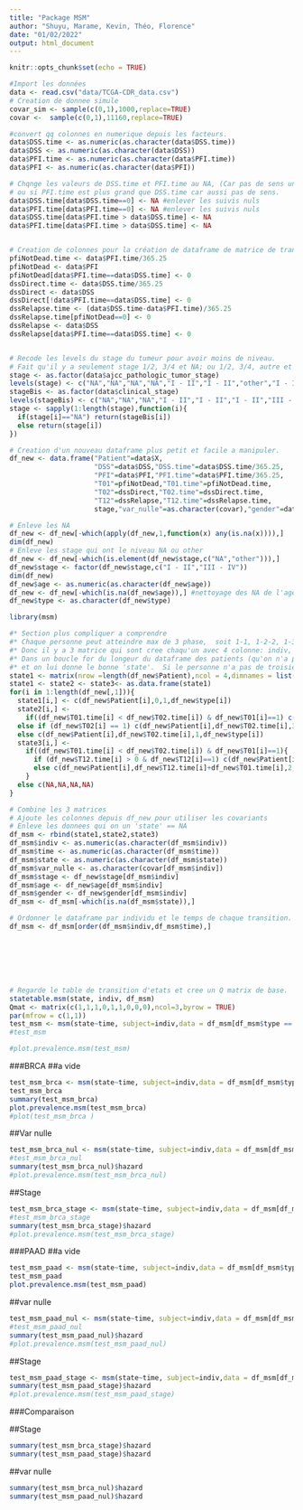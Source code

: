 ```yaml
---
title: "Package MSM"
author: "Shuyu, Marame, Kevin, Théo, Florence"
date: "01/02/2022"
output: html_document
---
```


```r
knitr::opts_chunk$set(echo = TRUE)
```

```r
#Import les données
data <- read.csv("data/TCGA-CDR_data.csv")
# Creation de donnee simule
covar_sim <- sample(c(0,1),1000,replace=TRUE)
covar <-  sample(c(0,1),11160,replace=TRUE)

#convert qq colonnes en numerique depuis les facteurs.
data$DSS.time <- as.numeric(as.character(data$DSS.time))
data$DSS <- as.numeric(as.character(data$DSS))
data$PFI.time <- as.numeric(as.character(data$PFI.time))
data$PFI <- as.numeric(as.character(data$PFI))

# Chqnge les valeurs de DSS.time et PFI.time au NA, (Car pas de sens un temps 0)
# ou si PFI.time est plus grand que DSS.time car aussi pas de sens.  
data$DSS.time[data$DSS.time==0] <- NA #enlever les suivis nuls
data$PFI.time[data$PFI.time==0] <- NA #enlever les suivis nuls
data$DSS.time[data$PFI.time > data$DSS.time] <- NA
data$PFI.time[data$PFI.time > data$DSS.time] <- NA


# Creation de colonnes pour la création de dataframe de matrice de transition
pfiNotDead.time <- data$PFI.time/365.25
pfiNotDead <- data$PFI
pfiNotDead[data$PFI.time==data$DSS.time] <- 0
dssDirect.time <- data$DSS.time/365.25
dssDirect <- data$DSS
dssDirect[!data$PFI.time==data$DSS.time] <- 0
dssRelapse.time <- (data$DSS.time-data$PFI.time)/365.25
dssRelapse.time[pfiNotDead==0] <- 0
dssRelapse <- data$DSS
dssRelapse[data$PFI.time==data$DSS.time] <- 0


# Recode les levels du stage du tumeur pour avoir moins de niveau.  
# Fait qu'il y a seulement stage 1/2, 3/4 et NA; ou 1/2, 3/4, autre et NA  
stage <- as.factor(data$ajcc_pathologic_tumor_stage)
levels(stage) <- c("NA","NA","NA","NA","I - II","I - II","other","I - II","I - II","I - II","I - II","I - II","I - II","I - II","III - IV","III - IV","III - IV","III - IV","III - IV","III - IV","III - IV","III - IV","other")
stageBis <- as.factor(data$clinical_stage)
levels(stageBis) <- c("NA","NA","NA","I - II","I - II","I - II","III - IV","III - IV","III - IV",rep("I - II",14),rep("III - IV",6),"I - II",rep("III - IV",4))
stage <- sapply(1:length(stage),function(i){
  if(stage[i]=="NA") return(stageBis[i])
  else return(stage[i])
})

# Creation d'un nouveau dataframe plus petit et facile a manipuler.  
df_new <- data.frame("Patient"=data$X,
                     "DSS"=data$DSS,"DSS.time"=data$DSS.time/365.25,
                     "PFI"=data$PFI,"PFI.time"=data$PFI.time/365.25,
                     "T01"=pfiNotDead,"T01.time"=pfiNotDead.time,
                     "T02"=dssDirect,"T02.time"=dssDirect.time,
                     "T12"=dssRelapse,"T12.time"=dssRelapse.time,
                     stage,"var_nulle"=as.character(covar),"gender"=data$gender,"age"=data$age_at_initial_pathologic_diagnosis,"type"=data$type)

# Enleve les NA
df_new <- df_new[-which(apply(df_new,1,function(x) any(is.na(x)))),]
dim(df_new)
# Enleve les stage qui ont le niveau NA ou other
df_new <- df_new[-which(is.element(df_new$stage,c("NA","other"))),]
df_new$stage <- factor(df_new$stage,c("I - II","III - IV"))
dim(df_new)
df_new$age <- as.numeric(as.character(df_new$age))
df_new <- df_new[-which(is.na(df_new$age)),] #nettoyage des NA de l'age
df_new$type <- as.character(df_new$type)
```

```r
library(msm)

#* Section plus compliquer a comprendre
#* Chaque personne peut atteindre max de 3 phase,  soit 1-1, 1-2-2, 1-3, ou 1-2-3 selon leur prognosis et leur censure. 
#* Donc il y a 3 matrice qui sont cree chaqu'un avec 4 colonne: indiv, time, state et type
#* Dans un boucle for du longeur du dataframe des patients (qu'on n'a pas retirer) pour chaque matrix, on regarde quel phase doit placer le patient
#* et on lui donne le bonne 'state'.  Si le personne n'a pas de troisieme phase, on met NA, qu'on enlevera apres.  
state1 <- matrix(nrow =length(df_new$Patient),ncol = 4,dimnames = list(1:length(df_new$Patient),c("indiv","time","state","type"))) 
state1 <- state2 <- state3<- as.data.frame(state1)
for(i in 1:length(df_new[,1])){
  state1[i,] <- c(df_new$Patient[i],0,1,df_new$type[i])
  state2[i,] <- 
    if((df_new$T01.time[i] < df_new$T02.time[i]) & df_new$T01[i]==1) c(df_new$Patient[i],df_new$T01.time[i],2,df_new$type[i])
  else if (df_new$T02[i] == 1) c(df_new$Patient[i],df_new$T02.time[i],3,df_new$type[i])
  else c(df_new$Patient[i],df_new$T02.time[i],1,df_new$type[i])
  state3[i,] <- 
    if((df_new$T01.time[i] < df_new$T02.time[i]) & df_new$T01[i]==1){
      if (df_new$T12.time[i] > 0 & df_new$T12[i]==1) c(df_new$Patient[i],df_new$T12.time[i]+df_new$T01.time[i],3,df_new$type[i])
      else c(df_new$Patient[i],df_new$T12.time[i]+df_new$T01.time[i],2,df_new$type[i])
    }
  else c(NA,NA,NA,NA)
}

# Combine les 3 matrices 
# Ajoute les colonnes depuis df_new pour utiliser les covariants
# Enleve les donnees qui on un 'state' == NA
df_msm <- rbind(state1,state2,state3)
df_msm$indiv <- as.numeric(as.character(df_msm$indiv))
df_msm$time <- as.numeric(as.character(df_msm$time))
df_msm$state <- as.numeric(as.character(df_msm$state))
df_msm$var_nulle <- as.character(covar[df_msm$indiv])
df_msm$stage <- df_new$stage[df_msm$indiv]
df_msm$age <- df_new$age[df_msm$indiv]
df_msm$gender <- df_new$gender[df_msm$indiv]
df_msm <- df_msm[-which(is.na(df_msm$state)),]

# Ordonner le dataframe par individu et le temps de chaque transition.  
df_msm <- df_msm[order(df_msm$indiv,df_msm$time),]







# Regarde le table de transition d'etats et cree un Q matrix de base.  
statetable.msm(state, indiv, df_msm)
Qmat <- matrix(c(1,1,1,0,1,1,0,0,0),ncol=3,byrow = TRUE)
par(mfrow = c(1,1))
test_msm <- msm(state~time, subject=indiv,data = df_msm[df_msm$type == 'BRCA',], gen.inits = TRUE,qmatrix= Qmat, deathexact = 3,covariates = ~age)
#test_msm

#plot.prevalence.msm(test_msm)
```

###BRCA
##a vide

```r
test_msm_brca <- msm(state~time, subject=indiv,data = df_msm[df_msm$type == 'BRCA',], gen.inits = TRUE,qmatrix= Qmat, deathexact = 3)
test_msm_brca
summary(test_msm_brca)
plot.prevalence.msm(test_msm_brca)
#plot(test_msm_brca )
```


##Var nulle

```r
test_msm_brca_nul <- msm(state~time, subject=indiv,data = df_msm[df_msm$type == 'BRCA',], gen.inits = TRUE,qmatrix= Qmat, deathexact = 3,covariates = ~var_nulle)
#test_msm_brca_nul
summary(test_msm_brca_nul)$hazard
#plot.prevalence.msm(test_msm_brca_nul)
```

##Stage

```r
test_msm_brca_stage <- msm(state~time, subject=indiv,data = df_msm[df_msm$type == 'BRCA',], gen.inits = TRUE,qmatrix= Qmat, deathexact = 3,covariates = ~stage)
#test_msm_brca_stage
summary(test_msm_brca_stage)$hazard
#plot.prevalence.msm(test_msm_brca_stage)

```

###PAAD
##a vide

```r
test_msm_paad <- msm(state~time, subject=indiv,data = df_msm[df_msm$type == 'PAAD',], gen.inits = TRUE,qmatrix= Qmat, deathexact = 3)
test_msm_paad
plot.prevalence.msm(test_msm_paad)
```

##var nulle

```r
test_msm_paad_nul <- msm(state~time, subject=indiv,data = df_msm[df_msm$type == 'PAAD',], gen.inits = TRUE,qmatrix= Qmat, deathexact = 3,covariates = ~var_nulle)
#test_msm_paad_nul
summary(test_msm_paad_nul)$hazard
#plot.prevalence.msm(test_msm_paad_nul)
```

##Stage

```r
test_msm_paad_stage <- msm(state~time, subject=indiv,data = df_msm[df_msm$type == 'PAAD',], gen.inits = TRUE,qmatrix= Qmat, deathexact = 3,covariates = ~stage)
summary(test_msm_paad_stage)$hazard
#plot.prevalence.msm(test_msm_paad_stage)
```

###Comparaison

##Stage

```r
summary(test_msm_brca_stage)$hazard
summary(test_msm_paad_stage)$hazard

```


##var nulle
```r
summary(test_msm_brca_nul)$hazard
summary(test_msm_paad_nul)$hazard

```

